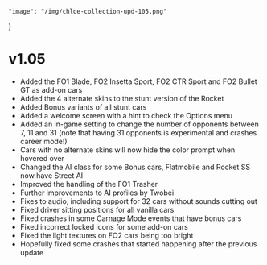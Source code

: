    "image": "/img/chloe-collection-upd-105.png"
}

# v1.05

- Added the FO1 Blade, FO2 Insetta Sport, FO2 CTR Sport and FO2 Bullet GT as add-on cars
- Added the 4 alternate skins to the stunt version of the Rocket
- Added Bonus variants of all stunt cars
- Added a welcome screen with a hint to check the Options menu
- Added an in-game setting to change the number of opponents between 7, 11 and 31 (note that having 31 opponents is experimental and crashes career mode!)
- Cars with no alternate skins will now hide the color prompt when hovered over
- Changed the AI class for some Bonus cars, Flatmobile and Rocket SS now have Street AI
- Improved the handling of the FO1 Trasher
- Further improvements to AI profiles by Twobei 
- Fixes to audio, including support for 32 cars without sounds cutting out
- Fixed driver sitting positions for all vanilla cars
- Fixed crashes in some Carnage Mode events that have bonus cars
- Fixed incorrect locked icons for some add-on cars
- Fixed the light textures on FO2 cars being too bright
- Hopefully fixed some crashes that started happening after the previous update